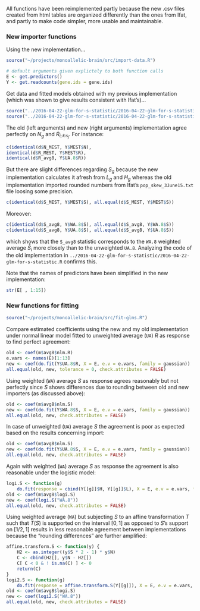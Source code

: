 All functions have been reimplemented partly because the new .csv files created from html tables are organized differently than the ones from Ifat, and partly to make code simpler, more usable and maintainable.

### New importer functions

Using the new implementation...
```r
source("~/projects/monoallelic-brain/src/import-data.R")
```

```r
# default arguments given explictely to both function calls
E <- get.predictors()
Y <- get.readcounts(gene.ids = gene.ids)
```

Get data and fitted models obtained with my previous implementation (which was shown to give results consistent with Ifat's)...
```r
source("../2016-04-22-glm-for-s-statistic/2016-04-22-glm-for-s-statistic.R")
source("../2016-04-22-glm-for-s-statistic/2016-04-22-glm-for-s-statistic-run.R")
```

The old (left arguments) and new (right arguments) implementation agree perfectly on $N_g$ and $\bar{R}_{i;k\mathcal{G}_j}$.  For instance:
```r
c(identical(d$N_MEST, Y$MEST$N),
identical(d$R_MEST, Y$MEST$R),
identical(d$R_avg8, Y$UA.8$R))
```

But there are slight differences regarding $S_g$ because the new implementation calculates it afresh from $L_g$ and $H_g$ whereas the old implementation imported rounded numbers from Ifat's `pop_skew_3June15.txt` file loosing some precision.
```r
c(identical(d$S_MEST, Y$MEST$S), all.equal(d$S_MEST, Y$MEST$S))
```
Moreover:
```r
c(identical(d$S_avg8, Y$WA.8$S), all.equal(d$S_avg8, Y$WA.8$S))
c(identical(d$S_avg8, Y$UA.8$S), all.equal(d$S_avg8, Y$UA.8$S))
```
which shows that the `S_avg8` statistic corresponds to the `WA.8` weighted average $\bar{S}_{i}$ more closely than to the unweighted `UA.8`.  Analyzing the code of the old implementation in `../2016-04-22-glm-for-s-statistic/2016-04-22-glm-for-s-statistic.R` confirms this.

Note that the names of predictors have been simplified in the new implementation:
```r
str(E[ , 1:15])
```

### New functions for fitting

```r
source("~/projects/monoallelic-brain/src/fit-glms.R")
```
Compare estimated coefficients using the new and my old implementation under normal linear model fitted to unweighted average (`UA`) $R$ as response to find perfect agreement:
```r
old <- coef(m$avg8$nlm.R)
e.vars <- names(E)[1:13]
new <- coef(do.fit(Y$UA.8$R, X = E, e.v = e.vars, family = gaussian))
all.equal(old, new, tolerance = 0, check.attributes = FALSE)
```
Using weighted (`WA`) average $S$ as response agrees reasonably but not perfectly since $S$ shows differences due to rounding between old and new importers (as discussed above):
```r
old <- coef(m$avg8$nlm.S)
new <- coef(do.fit(Y$WA.8$S, X = E, e.v = e.vars, family = gaussian))
all.equal(old, new, check.attributes = FALSE)
```
In case of unweighted (`UA`) average $S$ the agreement is poor as expected based on the results concerning import:
```r
old <- coef(m$avg8$nlm.S)
new <- coef(do.fit(Y$UA.8$S, X = E, e.v = e.vars, family = gaussian))
all.equal(old, new, check.attributes = FALSE)
```
Again with weighted (`WA`) average $S$ as response the agreement is also reasonable under the logistic model:
```r
logi.S <- function(g)
    do.fit(response = cbind(Y[[g]]$H, Y[[g]]$L), X = E, e.v = e.vars, family = binomial)
old <- coef(m$avg8$logi.S)
new <- coef(logi.S("WA.8"))
all.equal(old, new, check.attributes = FALSE)
```
Using weighted average (`WA`) but subjecting $S$ to an affine transformation $T$ such that $T(S)$ is supported on the interval $[0,1]$ as opposed to $S$'s support on $[1/2,1]$ results in less reasonable agreement between implementations because the "rounding differences" are further amplified:
```r
affine.transform.S <- function(y) {
    H2 <- as.integer((y$S * 2 - 1) * y$N)
    C <- cbind(H2[], y$N - H2[])
    C[ C < 0 & ! is.na(C) ] <- 0
    return(C)
}
logi2.S <- function(g)
    do.fit(response = affine.transform.S(Y[[g]]), X = E, e.v = e.vars, family = binomial)
old <- coef(m$avg8$logi.S)
new <- coef(logi2.S("WA.8"))
all.equal(old, new, check.attributes = FALSE)
```
